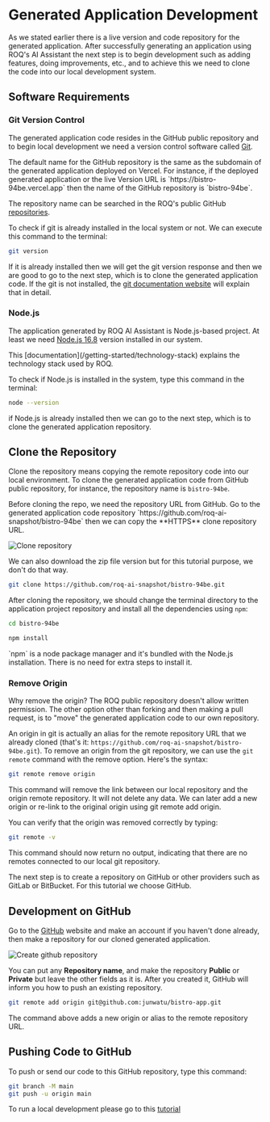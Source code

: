 
# Generated Application Development

As we stated earlier there is a live version and code repository for the generated application. After successfully generating an application using ROQ's AI Assistant the next step is to begin development such as adding features, doing improvements, etc., and to achieve this we need to clone the code into our local development system. 

## Software Requirements

### Git Version Control

The generated application code resides in the GitHub public repository and to begin local development we need a version control software called [Git](https://git-scm.com/).

<Callout type="info">
The default name for the GitHub repository is the same as the subdomain of  the generated application deployed on Vercel. For instance, if the deployed generated application or the live Version URL is `https://bistro-94be.vercel.app` then the name of the GitHub repository is `bistro-94be`.

The repository name can be searched in the ROQ's public GitHub [repositories](/https://github.com/roq-ai-snapshot).
</Callout>

To check if git is already installed in the local system or not. We can execute this command to the terminal:

```sh
git version
```

If it is already installed then we will get the git version response and then we are good to go to the next step, which is to clone the generated application code. If the git is not installed, the [git documentation website](https://git-scm.com/book/en/v2/Getting-Started-Installing-Git) will explain that in detail.

### Node.js

The application generated by ROQ AI Assistant is Node.js-based project. At least we need [Node.js 16.8](https://nodejs.org/) version installed in our system. 

<Callout type="info">
This [documentation](/getting-started/technology-stack) explains the technology stack used by ROQ.
</Callout>

To check if Node.js is installed in the system, type this command in the terminal:

```sh
node --version
```
if Node.js is already installed  then we can go to the next step, which is to clone the generated application repository. 

## Clone the Repository

Clone the repository means copying the remote repository code into our local environment. To clone the generated application code from GitHub public repository, for instance, the repository name is `bistro-94be`.

<Callout type="info">
Before cloning the repo, we need the repository URL from GitHub. Go to the generated application code repository `https://github.com/roq-ai-snapshot/bistro-94be` then we can copy the **HTTPS** clone repository URL. 

![Clone repository](/clone-repository.png)

We can also download the zip file version but for this tutorial purpose, we don't do that way.
</Callout>


```sh
git clone https://github.com/roq-ai-snapshot/bistro-94be.git
```

After cloning the repository, we should change the terminal directory to the application project repository and install all the dependencies using `npm`:

```sh
cd bistro-94be

npm install
```

<Callout type="info">
`npm` is a node package manager and it's bundled with the Node.js installation. There is no need for extra steps to install it.
</Callout>

### Remove Origin

<Callout type="info">
Why remove the origin? The ROQ public repository doesn't allow written permission. The other option other than forking and then making a pull request, is to "move" the generated application code to our own repository.
</Callout>

An origin in git is actually an alias for the remote repository URL  that we already cloned (that's it: `https://github.com/roq-ai-snapshot/bistro-94be.git`). To remove an origin from the git repository, we can use the `git remote` command with the remove option. Here's the syntax:

```bash
git remote remove origin
```

This command will remove the link between our local repository and the origin remote repository. It will not delete any data. We can later add a new origin or re-link to the original origin using git remote add origin.

You can verify that the origin was removed correctly by typing:

```bash
git remote -v
```

This command should now return no output, indicating that there are no remotes connected to our local git repository. 

The next step is to create a repository on GitHub or other providers such as GitLab or BitBucket. For this tutorial we choose GitHub.

## Development on GitHub

Go to the [GitHub](https://github.com) website and make an account if you haven't done already, then make a repository for our cloned generated application.

![Create github repository](/create-github-repo.png)

You can put any **Repository name**, and make the repository **Public** or **Private** but leave the other fields as it is. After you created it, GitHub will inform you how to push an existing repository.

```sh
git remote add origin git@github.com:junwatu/bistro-app.git
```

The command above adds a new origin or alias to the remote repository URL. 

## Pushing Code to GitHub

To push or send our code to this GitHub repository, type this command:

```sh
git branch -M main
git push -u origin main
```

To run a local development please go to this [tutorial](/development-guides/run-local-development)